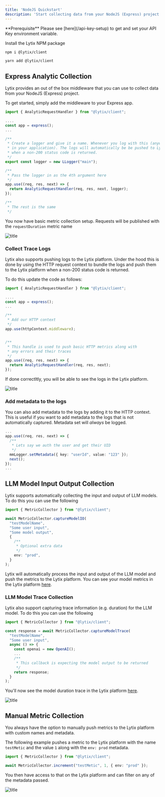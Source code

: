 ```yaml
---
title: 'NodeJS Quickstart'
description: 'Start collecting data from your NodeJS (Express) project'
---
```


<Info>
  **Prerequisite** Please see [here](/api-key-setup) to get and set your API Key environment variable.

</Info>

Install the Lytix NPM package

<CodeGroup>

```bash npm
npm i @lytix/client
```

```bash yarn
yarn add @lytix/client
```

</CodeGroup>

## Express Analytic Collection

Lytix provides an out of the box middleware that you can use to collect data from your NodeJS (Express) project.

To get started, simply add the middleware to your Express app.

```ts
import { AnalyticRequestHandler } from "@lytix/client";

....
const app = express();
...

/**
 * Create a logger and give it a name. Whenever you log with this (anywhere
 * in your application). The logs will automatically be be pushed to Lytix 
 * when a non-200 status code is returned.
 */
export const logger = new LLogger("main");

/**
 * Pass the logger in as the 4th argument here
 */
app.use((req, res, next) => {
  return AnalyticRequestHandler(req, res, next, logger);
});

/**
 * The rest is the same
 */
```

You now have basic metric collection setup. Requests will be published with the `requestDuration` metric name

![title](/images/node-quickstart/lytix-traces.png)

### Collect Trace Logs

Lytix also supports pushing logs to the Lytix platform. Under the hood this is done by using the HTTP request context to bundle the logs and push them to the Lytix platform when a non-200 status code is returned.

To do this update the code as follows: 

```ts 
import { AnalyticRequestHandler } from "@lytix/client";

....
const app = express();
...

/**
 * Add our HTTP context
 */
app.use(httpContext.middleware);


/**
 * This handle is used to push basic HTTP metrics along with
 * any errors and their traces
 */
app.use((req, res, next) => {
  return AnalyticRequestHandler(req, res, next);
});
```

If done correctltly, you will be able to see the logs in the Lytix platform.

![title](/images/node-quickstart/lytix-trace-with-log.png)

### Add metadata to the logs

You can also add metadata to the logs by adding it to the HTTP context. This is useful if you want to add metadata to the logs that is not automatically captured. Metadata set will _always_ be logged. 

```ts
...
app.use((req, res, next) => {
  /**
   * Lets say we auth the user and get their UID
   */
  mmLogger.setMetadata({ key: "userId", value: "123" });
  next();
});
...
```

## LLM Model Input Output Collection

Lytix supports automatically collecting the input and output of LLM models. To do this you can use the following

```ts
import { MetricCollector } from "@lytix/client";

await MetricCollector.captureModelIO(
  "testModelName",
  "Some user input",
  "Some model output",
  {
    /**
     * Optional extra data
     */
    env: "prod",
  }
);
```

Lytix will automatically process the input and output of the LLM model and push the metrics to the Lytix platform. You can see your model metrics in the Lytix platform [here](https://lytix.co/home/llm/).

### LLM Model Trace Collection

Lytix also support capturing trace information (e.g. duration) for the LLM model. To do this you can use the following

```ts
import { MetricCollector } from "@lytix/client";

const response = await MetricCollector.captureModelTrace(
  "testModelName",
  "Some user input",
  async () => {
    const openai = new OpenAI();
    ...
    /**
     * This callback is expecting the model output to be returned
     */
    return response;
  }
);
```

You'll now see the model duration trace in the Lytix platform [here](https://lytix.co/home/llm/).

![title](/images/node-quickstart/modelDurationTrace.png)

## Manual Metric Collection

You always have the option to manually push metrics to the Lytix platform with custom names and metadata. 

The following example pushes a metric to the Lytix platform with the name `testMetic` and the value `1` along with the `env: prod` metadata. 

```ts
import { MetricCollector } from "@lytix/client";

await MetricCollector.increment("testMetic", 1, { env: "prod" });
```

You then have access to that on the Lytix platform and can filter on any of the metadata passed.

![title](/images/node-quickstart/testMetricExample.png)